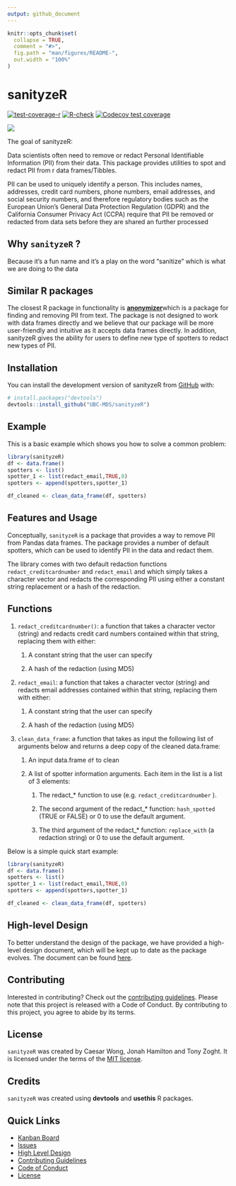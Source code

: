 ```yaml
---
output: github_document
---
```


```r
knitr::opts_chunk$set(
  collapse = TRUE,
  comment = "#>",
  fig.path = "man/figures/README-",
  out.width = "100%"
)
```

# sanityzeR

<!-- badges: start -->
[![test-coverage-r](https://github.com/UBC-MDS/sanityzeR/actions/workflows/test-coverage.yaml/badge.svg)](https://github.com/UBC-MDS/sanityzeR/actions/workflows/test-coverage.yaml) [![R-check](https://github.com/UBC-MDS/sanityzeR/actions/workflows/check-standard.yaml/badge.svg)](https://github.com/UBC-MDS/sanityzeR/actions/workflows/check-standard.yaml) [![Codecov test coverage](https://app.codecov.io/gh/UBC-MDS/SanityzeR/branch/main/graph/badge.svg)](https://app.codecov.io/gh/UBC-MDS/SanityzeR?branch=main)
<!-- badges: end -->

![](logo.png)

The goal of sanityzeR:

Data scientists often need to remove or redact Personal Identifiable Information (PII) from their data. This package provides utilities to spot and redact PII from r data frames/Tibbles.

PII can be used to uniquely identify a person. This includes names, addresses, credit card numbers, phone numbers, email addresses, and social security numbers, and therefore regulatory bodies such as the European Union's General Data Protection Regulation (GDPR) and the California Consumer Privacy Act (CCPA) require that PII be removed or redacted from data sets before they are shared an further processed

## Why `sanityzeR` ?

Because it's a fun name and it's a play on the word "sanitize" which is what we are doing to the data

## Similar R packages

The closest R package in functionality is [**anonymizer**](https://www.rdocumentation.org/packages/anonymizer/versions/0.2.0)which is a package for finding and removing PII from text. The package is not designed to work with data frames directly and we believe that our package will be more user-friendly and intuitive as it accepts data frames directly. In addition, sanityzeR gives the ability for users to define new type of spotters to redact new types of PII.

## Installation

You can install the development version of sanityzeR from [GitHub](https://github.com/) with:

``` r
# install.packages("devtools")
devtools::install_github("UBC-MDS/sanityzeR")
```

## Example

This is a basic example which shows you how to solve a common problem:

```r
library(sanityzeR)
df <- data.frame()
spotters <- list()
spotter_1 <- list(redact_email,TRUE,0)
spotters <- append(spotters,spotter_1)

df_cleaned <- clean_data_frame(df, spotters)
```

## Features and Usage

Conceptually, `sanityzeR` is a package that provides a way to remove PII from Pandas data frames. The package provides a number of default spotters, which can be used to identify PII in the data and redact them.

The library comes with two default redaction functions `redact_creditcardnumber` and `redact_email` and which simply takes a character vector and redacts the corresponding PII using either a constant string replacement or a hash of the redaction.

## Functions

1.  `redact_creditcardnumber()`: a function that takes a character vector (string) and redacts credit card numbers contained within that string, replacing them with either:
    1.  A constant string that the user can specify

    2.  A hash of the redaction (using MD5)
2.  `redact_email`: a function that takes a character vector (string) and redacts email addresses contained within that string, replacing them with either:
    1.  A constant string that the user can specify

    2.  A hash of the redaction (using MD5)
3.  `clean_data_frame`: a function that takes as input the following list of arguments below and returns a deep copy of the cleaned data.frame:
    1.  An input data.frame `df` to clean

    2.  A list of spotter information arguments. Each item in the list is a list of 3 elements:

        1.  The redact\_\* function to use (e.g. `redact_creditcardnumber` ).

        2.  The second argument of the redact\_\* function: `hash_spotted` (TRUE or FALSE) or 0 to use the default argument.

        3.  The third argument of the redact\_\* function: `replace_with` (a redaction string) or 0 to use the default argument.

Below is a simple quick start example:

``` r
library(sanityzeR)
df <- data.frame()
spotters <- list()
spotter_1 <- list(redact_email,TRUE,0)
spotters <- append(spotters,spotter_1)

df_cleaned <- clean_data_frame(df, spotters)
```

## High-level Design

To better understand the design of the package, we have provided a high-level design document, which will be kept up to date as the package evolves. The document can be found [here](https://github.com/UBC-MDS/sanityze/blob/main/HighLevelDesign.md).

## Contributing

Interested in contributing? Check out the [contributing guidelines](CONTRIBUTING.md). Please note that this project is released with a Code of Conduct. By contributing to this project, you agree to abide by its terms.

## License

`sanityzeR` was created by Caesar Wong, Jonah Hamilton and Tony Zoght. It is licensed under the terms of the [MIT license](LICENSE).

## Credits

`sanityzeR` was created using **devtools** and **usethis** R packages.

## Quick Links

-   [Kanban Board](https://github.com/orgs/UBC-MDS/projects/15)
-   [Issues](https://github.com/UBC-MDS/sanityzeR/issues)
-   [High Level Design](https://github.com/UBC-MDS/sanityze/blob/main/HighLevelDesign.md)
-   [Contributing Guidelines](CONTRIBUTING.md)
-   [Code of Conduct](CODE_OF_CONDUCT.md)
-   [License](LICENSE.md)
